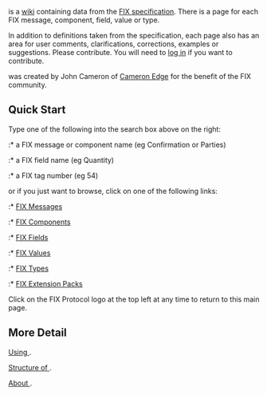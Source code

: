 {{SITENAME}} is a [http://en.wikipedia.org/wiki/Wiki wiki] containing data from the 
[http://fixprotocol.org FIX specification].
There is a {{SITENAME}} page for each FIX message, component, field, value or type.

In addition to definitions taken from the specification, each page also has an area for user comments,
clarifications, corrections, examples or suggestions.
Please contribute. You will need to [[Special:UserLogin|log in]] if you want to
contribute.

{{SITENAME}} was created by John Cameron of [http://cameronedge.com/ Cameron Edge] 
for the benefit of the FIX community.

==Quick Start==

Type one of the following into the search box above on the right:
:* a FIX message or component name (eg Confirmation or Parties)
:* a FIX field name (eg Quantity)
:* a FIX tag number (eg 54)

or if you just want to browse, click on one of the following links:

:* [[:Category:Message | FIX Messages]]
:* [[:Category:Component | FIX Components]]
:* [[:Category:Field | FIX Fields]]
:* [[:Category:Value | FIX Values]]
:* [[:Category:Type | FIX Types]]
:* [[:Category:ExtensionPack | FIX Extension Packs]]

Click on the FIX Protocol logo at the top left at any time to return to this main page.

==More Detail==
[[{{SITENAME}}:Use |Using {{SITENAME}}]].

[[{{SITENAME}}:Structure |Structure of {{SITENAME}}]].

[[{{SITENAME}}:About | About {{SITENAME}}]].